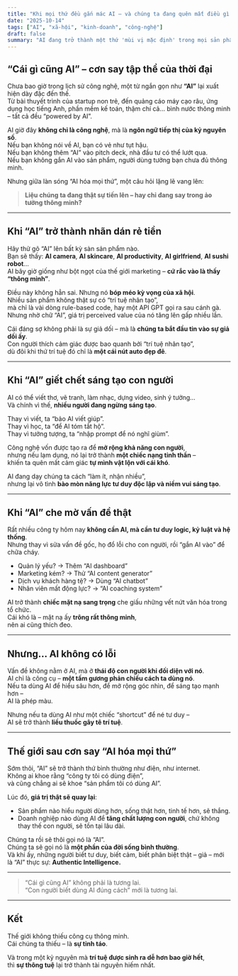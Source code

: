 ```yaml
---
title: "Khi mọi thứ đều gắn mác AI – và chúng ta đang quên mất điều gì đó quan trọng"
date: "2025-10-14"
tags: ["AI", "xã-hội", "kinh-doanh", "công-nghệ"]
draft: false
summary: "AI đang trở thành một thứ 'mùi vị mặc định' trong mọi sản phẩm, mọi câu chuyện. Nhưng khi cái gì cũng được gắn mác AI, thì rốt cuộc đâu là giá trị thật – và đâu là sự ngụy trang của thời đại?"
---
```


## “Cái gì cũng AI” – cơn say tập thể của thời đại

Chưa bao giờ trong lịch sử công nghệ, một từ ngắn gọn như **“AI”** lại xuất hiện dày đặc đến thế.  
Từ bài thuyết trình của startup non trẻ, đến quảng cáo máy cạo râu, ứng dụng học tiếng Anh, phần mềm kế toán, thậm chí cả… bình nước thông minh – tất cả đều “powered by AI”.

AI giờ đây **không chỉ là công nghệ**, mà là **ngôn ngữ tiếp thị của kỷ nguyên số**.  
Nếu bạn không nói về AI, bạn có vẻ như tụt hậu.  
Nếu bạn không thêm “AI” vào pitch deck, nhà đầu tư có thể lướt qua.  
Nếu bạn không gắn AI vào sản phẩm, người dùng tưởng bạn chưa đủ thông minh.

Nhưng giữa làn sóng “AI hóa mọi thứ”, một câu hỏi lặng lẽ vang lên:  
> **Liệu chúng ta đang thật sự tiến lên – hay chỉ đang say trong ảo tưởng thông minh?**

---

## Khi “AI” trở thành nhãn dán rẻ tiền

Hãy thử gõ “AI” lên bất kỳ sàn sản phẩm nào.  
Bạn sẽ thấy: **AI camera**, **AI skincare**, **AI productivity**, **AI girlfriend**, **AI sushi robot**...  
AI bây giờ giống như bột ngọt của thế giới marketing – **cứ rắc vào là thấy “thông minh”**.

Điều này không hẳn sai. Nhưng nó **bóp méo kỳ vọng của xã hội**.  
Nhiều sản phẩm không thật sự có “trí tuệ nhân tạo”,  
mà chỉ là vài dòng rule-based code, hay một API GPT gọi ra sau cánh gà.  
Nhưng nhờ chữ “AI”, giá trị perceived value của nó tăng lên gấp nhiều lần.

Cái đáng sợ không phải là sự giả dối – mà là **chúng ta bắt đầu tin vào sự giả dối ấy**.  
Con người thích cảm giác được bao quanh bởi “trí tuệ nhân tạo”,  
dù đôi khi thứ trí tuệ đó chỉ là **một cái nút auto đẹp đẽ**.

---

## Khi “AI” giết chết sáng tạo con người

AI có thể viết thơ, vẽ tranh, làm nhạc, dựng video, sinh ý tưởng…  
Và chính vì thế, **nhiều người đang ngừng sáng tạo**.

Thay vì viết, ta “bảo AI viết giúp”.  
Thay vì học, ta “để AI tóm tắt hộ”.  
Thay vì tưởng tượng, ta “nhập prompt để nó nghĩ giùm”.

Công nghệ vốn được tạo ra để **mở rộng khả năng con người**,  
nhưng nếu lạm dụng, nó lại trở thành **một chiếc nạng tinh thần** –  
khiến ta quên mất cảm giác **tự mình vật lộn với cái khó**.

AI đang dạy chúng ta cách “làm ít, nhận nhiều”,  
nhưng lại vô tình **bào mòn năng lực tư duy độc lập và niềm vui sáng tạo**.

---

## Khi “AI” che mờ vấn đề thật

Rất nhiều công ty hôm nay **không cần AI, mà cần tư duy logic, kỷ luật và hệ thống**.  
Nhưng thay vì sửa vấn đề gốc, họ đổ lỗi cho con người, rồi “gắn AI vào” để chữa cháy.

- Quản lý yếu? → Thêm “AI dashboard”  
- Marketing kém? → Thử “AI content generator”  
- Dịch vụ khách hàng tệ? → Dùng “AI chatbot”  
- Nhân viên mất động lực? → “AI coaching system”  

AI trở thành **chiếc mặt nạ sang trọng** che giấu những vết nứt văn hóa trong tổ chức.  
Cái khó là – mặt nạ ấy **trông rất thông minh**,  
nên ai cũng thích đeo.

---

## Nhưng... AI không có lỗi

Vấn đề không nằm ở AI, mà ở **thái độ con người khi đối diện với nó**.  
AI chỉ là công cụ – **một tấm gương phản chiếu cách ta dùng nó**.  
Nếu ta dùng AI để hiểu sâu hơn, để mở rộng góc nhìn, để sáng tạo mạnh hơn –  
AI là phép màu.  

Nhưng nếu ta dùng AI như một chiếc “shortcut” để né tư duy –  
AI sẽ trở thành **liều thuốc gây tê trí tuệ**.

---

## Thế giới sau cơn say “AI hóa mọi thứ”

Sớm thôi, “AI” sẽ trở thành thứ bình thường như điện, như internet.  
Không ai khoe rằng “công ty tôi có dùng điện”,  
và cũng chẳng ai sẽ khoe “sản phẩm tôi có dùng AI”.

Lúc đó, **giá trị thật sẽ quay lại**:  
- Sản phẩm nào hiểu người dùng hơn, sống thật hơn, tinh tế hơn, sẽ thắng.  
- Doanh nghiệp nào dùng AI để **tăng chất lượng con người**, chứ không thay thế con người, sẽ tồn tại lâu dài.

Chúng ta rồi sẽ thôi gọi nó là “AI”.  
Chúng ta sẽ gọi nó là **một phần của đời sống bình thường**.  
Và khi ấy, những người biết tư duy, biết cảm, biết phân biệt thật – giả – mới là “AI” thực sự: **Authentic Intelligence.**

---

> “Cái gì cũng AI” không phải là tương lai.  
> “Con người biết dùng AI đúng cách” mới là tương lai.  

---

## **Kết**

Thế giới không thiếu công cụ thông minh.  
Cái chúng ta thiếu – là **sự tỉnh táo**.

Và trong một kỷ nguyên mà **trí tuệ được sinh ra dễ hơn bao giờ hết**,  
thì **sự thông tuệ** lại trở thành tài nguyên hiếm nhất.
